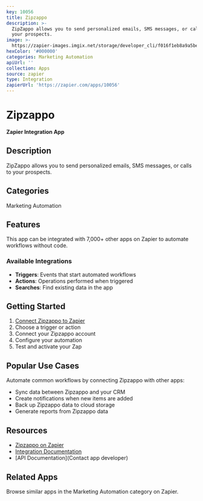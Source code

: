 ```yaml
---
key: 10056
title: Zipzappo
description: >-
  ZipZappo allows you to send personalized emails, SMS messages, or calls to
  your prospects.
image: >-
  https://zapier-images.imgix.net/storage/developer_cli/f016f1eb8a9a5be61ad8f0dee1fea655.png?auto=format%2Ccompress&ixlib=python-3.0.0&q=50
hexColor: '#000000'
categories: Marketing Automation
apiUrl: ''
collection: Apps
source: zapier
type: Integration
zapierUrl: 'https://zapier.com/apps/10056'
---
```

# Zipzappo

**Zapier Integration App**

## Description

ZipZappo allows you to send personalized emails, SMS messages, or calls to your prospects.

## Categories

Marketing Automation

## Features

This app can be integrated with 7,000+ other apps on Zapier to automate workflows without code.

### Available Integrations

- **Triggers**: Events that start automated workflows
- **Actions**: Operations performed when triggered
- **Searches**: Find existing data in the app

## Getting Started

1. [Connect Zipzappo to Zapier](https://zapier.com/apps/10056)
2. Choose a trigger or action
3. Connect your Zipzappo account
4. Configure your automation
5. Test and activate your Zap

## Popular Use Cases

Automate common workflows by connecting Zipzappo with other apps:

- Sync data between Zipzappo and your CRM
- Create notifications when new items are added
- Back up Zipzappo data to cloud storage
- Generate reports from Zipzappo data

## Resources

- [Zipzappo on Zapier](https://zapier.com/apps/10056)
- [Integration Documentation](https://zapier.com/apps/10056/integrations)
- [API Documentation](Contact app developer)

## Related Apps

Browse similar apps in the Marketing Automation category on Zapier.
